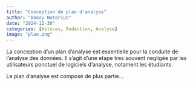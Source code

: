 ```yaml
---
title: "Conception de plan d'analyse"
author: "Boozy Notorius"
date: "2024-12-30"
categories: [Astuces, Redaction, Analyse]
image: "plan.png"
---
```


La conception d'un plan d'analyse est essentielle pour la conduite de l'analyse des données. Il s'agit d'une etape tres souvent negligée par les utilisateurs ponctuel de logiciels d'analyse, notament les étudiants.

Le plan d'analyse est composé de plus partie...
